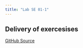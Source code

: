 ```yaml
---
title: "Lab SE 01-1"
---
```


## Delivery of exercesises

[GitHub Source](https://github.com/rarmero/labscifolavioleta/tree/main/src/LabSE01-1){.external} 